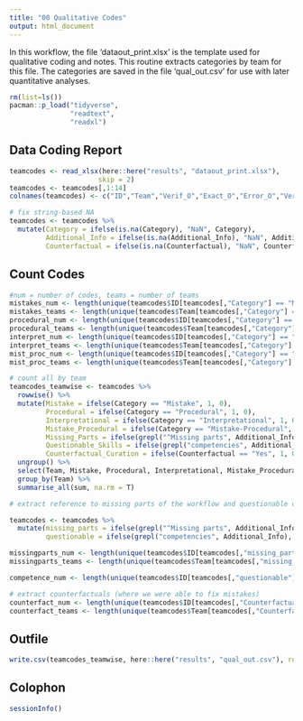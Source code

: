 ```yaml
---
title: "00 Qualitative Codes"
output: html_document
---
```

In this workflow, the file 'dataout_print.xlsx' is the template used for qualitative coding and notes. This routine extracts categories by team for this file. The categories are saved in the file 'qual_out.csv' for use with later quantitative analyses.

```r
rm(list=ls())
pacman::p_load("tidyverse",
               "readtext",
               "readxl")
```

## Data Coding Report

```r
teamcodes <- read_xlsx(here::here("results", "dataout_print.xlsx"),
                      skip = 2)
teamcodes <- teamcodes[,1:14]
colnames(teamcodes) <- c("ID","Team","Verif_O","Exact_O","Error_O","Verif_C","Exact_C","Error_C","gap","Sources_of_Variability","Category",	"Additional_Info",	"Counterfactual",	"Group")

# fix string-based NA
teamcodes <- teamcodes %>%
  mutate(Category = ifelse(is.na(Category), "NaN", Category),
         Additional_Info = ifelse(is.na(Additional_Info), "NaN", Additional_Info),
         Counterfactual = ifelse(is.na(Counterfactual), "NaN", Counterfactual))
```

## Count Codes

```r
#num = number of codes, teams = number of teams
mistakes_num <- length(unique(teamcodes$ID[teamcodes[,"Category"] == "Mistake"]))
mistakes_teams <- length(unique(teamcodes$Team[teamcodes[,"Category"] == "Mistake"]))
procedural_num <- length(unique(teamcodes$ID[teamcodes[,"Category"] == "Procedural"]))
procedural_teams <- length(unique(teamcodes$Team[teamcodes[,"Category"] == "Procedural"]))
interpret_num <- length(unique(teamcodes$ID[teamcodes[,"Category"] == "Interpretational"]))
interpret_teams <- length(unique(teamcodes$Team[teamcodes[,"Category"] == "Interpretational"]))
mist_proc_num <- length(unique(teamcodes$ID[teamcodes[,"Category"] == "Mistake-Procedural"]))
mist_proc_teams <- length(unique(teamcodes$Team[teamcodes[,"Category"] == "Mistake-Procedural"]))

# count all by team
teamcodes_teamwise <- teamcodes %>%
  rowwise() %>%
  mutate(Mistake = ifelse(Category == "Mistake", 1, 0),
         Procedural = ifelse(Category == "Procedural", 1, 0),
         Interpretational = ifelse(Category == "Interpretational", 1, 0),
         Mistake_Procedural = ifelse(Category == "Mistake-Procedural", 1, 0),
         Missing_Parts = ifelse(grepl("^Missing parts", Additional_Info), 1, 0),
         Questionable_Skills = ifelse(grepl("competencies", Additional_Info), 1, 0),
         Counterfactual_Curation = ifelse(Counterfactual == "Yes", 1, 0)) %>%
  ungroup() %>%
  select(Team, Mistake, Procedural, Interpretational, Mistake_Procedural, Missing_Parts, Questionable_Skills, Counterfactual_Curation) %>%
  group_by(Team) %>%
  summarise_all(sum, na.rm = T)

# extract reference to missing parts of the workflow and questionable competencies as they are located in the Additional_Info column

teamcodes <- teamcodes %>%
  mutate(missing_parts = ifelse(grepl("^Missing parts", Additional_Info), TRUE, FALSE),
         questionable = ifelse(grepl("competencies", Additional_Info), TRUE, FALSE))

missingparts_num <- length(unique(teamcodes$ID[teamcodes[,"missing_parts"] == TRUE]))
missingparts_teams <- length(unique(teamcodes$Team[teamcodes[,"missing_parts"] == TRUE]))

competence_num <- length(unique(teamcodes$ID[teamcodes[,"questionable"] == TRUE]))

# extract counterfactuals (where we were able to fix mistakes)
counterfact_num <- length(unique(teamcodes$ID[teamcodes[,"Counterfactual"] == "Yes"]))
counterfact_teams <- length(unique(teamcodes$Team[teamcodes[,"Counterfactual"] == "Yes"]))
```

## Outfile

```r

write.csv(teamcodes_teamwise, here::here("results", "qual_out.csv"), row.names = F)

```

## Colophon

```r
sessionInfo()
```

